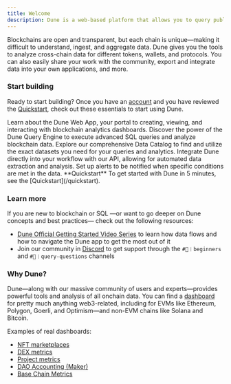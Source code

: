 ```yaml
---
title: Welcome
description: Dune is a web-based platform that allows you to query public blockchain data and aggregate it into beautiful dashboards.
---
```





Blockchains are open and transparent, but each chain is unique—making it difficult to understand, ingest, and aggregate data. Dune gives you the tools to analyze cross-chain data for different tokens, wallets, and protocols. You can also easily share your work with the community, export and integrate data into your own applications, and more.

### Start building

Ready to start building? Once you have an [account](https://dune.com/auth/register) and you have reviewed the [Quickstart](quickstart), check out these essentials to start using Dune.

<CardGroup cols={3}>
  <Card title="Web App" icon={WebAppIcon} href="/web-app/">
    Learn about the Dune Web App, your portal to creating, viewing, and interacting with blockchain analytics dashboards.
  </Card>

  <Card title="Query Engine" icon={TerminalIcon} href="/query-engine/">
    Discover the power of the Dune Query Engine to execute advanced SQL queries and analyze blockchain data.
  </Card>

  <Card title="Data Catalog" icon={DataCatalogIcon} href="/data-catalog/">
    Explore our comprehensive Data Catalog to find and utilize the exact datasets you need for your queries and analytics.
  </Card>

  <Card title="API" icon={APIIcon} href="/api-reference/">
    Integrate Dune directly into your workflow with our API, allowing for automated data extraction and analysis.
  </Card>

  <Card title="Alerts" icon={AlertIcon} href="/web-app/alerts/">
    Set up alerts to be notified when specific conditions are met in the data.
  </Card>
</CardGroup>

<Note>
  **Quickstart**
  To get started with Dune in 5 minutes, see the [Quickstart](/quickstart).
</Note>

### Learn more

If you are new to blockchain or SQL —or want to go deeper on Dune concepts and best practices— check out the following resources:

*   [Dune Official Getting Started Video Series](https://www.youtube.com/watch?v=S-cctFmR828\&list=PLK3b5d4iK10ext4v-GBySekaA8-GP8quD\&index=1) to learn how data flows and how to navigate the Dune app to get the most out of it
*   Join our community in [Discord](https://discord.gg/FjwGvbgDFS) to get support through the `#🐥︱beginners` and `#🙋︱query-questions` channels

### Why Dune?

Dune—along with our massive community of users and experts—provides powerful tools and analysis of all onchain data. You can find a [dashboard](https://dune.com/browse/dashboards?q=dex\&order=favorites\&time_range=all) for pretty much anything web3-related, including for EVMs like Ethereum, Polygon, Goerli, and Optimism—and non-EVM chains like Solana and Bitcoin.

Examples of real dashboards:

*   [NFT marketplaces](https://dune.com/hildobby/NFTs)
*   [DEX metrics](https://dune.com/hagaetc/dex-metrics)
*   [Project metrics](https://dune.com/whale_hunter/unibot-revenue)
*   [DAO Accounting (Maker)](https://dune.com/steakhouse/makerdao)
*   [Base Chain Metrics](https://dune.com/optimismfnd/Optimism)
